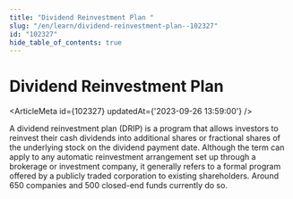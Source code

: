 ```yaml
---
title: "Dividend Reinvestment Plan "
slug: "/en/learn/dividend-reinvestment-plan--102327"
id: "102327"
hide_table_of_contents: true
---
```



# Dividend Reinvestment Plan 

<ArticleMeta id={102327} updatedAt={'2023-09-26 13:59:00'} />
<div className='border-solid border-b border-t-0 my-4 border-[var(--ifm-color-gray-300)]' />

A dividend reinvestment plan (DRIP) is a program that allows investors to reinvest their cash dividends into additional shares or fractional shares of the underlying stock on the dividend payment date. Although the term can apply to any automatic reinvestment arrangement set up through a brokerage or investment company, it generally refers to a formal program offered by a publicly traded corporation to existing shareholders. Around 650 companies and 500 closed-end funds currently do so.
